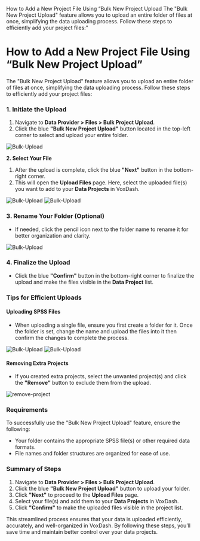 How to Add a New Project File Using “Bulk New Project Upload
The \"Bulk New Project Upload\" feature allows you to upload an entire folder of files at once, simplifying the data uploading process. Follow these steps to efficiently add your project files:"

# **How to Add a New Project File Using “Bulk New Project Upload”**

The "Bulk New Project Upload" feature allows you to upload an entire folder of files at once, simplifying the data uploading process. Follow these steps to efficiently add your project files:

### **1\. Initiate the Upload**

1. Navigate to **Data Provider \> Files \> Bulk Project Upload**.  
2. Click the blue **"Bulk New Project Upload"** button located in the top-left corner to select and upload your entire folder.

<Frame>
  <img src="/images/bulk1.JPG" alt="Bulk-Upload" style={{ borderRadius: '0.5rem' }} />
</Frame>

**2\. Select Your File**

1. After the upload is complete, click the blue **"Next"** button in the bottom-right corner.  
2. This will open the **Upload Files** page. Here, select the uploaded file(s) you want to add to your **Data Projects** in VoxDash.

<Frame>
  <img src="/images/bulk-modal.png" alt="Bulk-Upload" style={{ borderRadius: '0.5rem' }} />
</Frame>
<Frame>
  <img src="/images/bulk-modal2.png" alt="Bulk-Upload" style={{ borderRadius: '0.5rem' }} />
</Frame>

### **3\. Rename Your Folder (Optional)**

* If needed, click the pencil icon next to the folder name to rename it for better organization and clarity.

<Frame>
  <img src="/images/bulk-modal3.png" alt="Bulk-Upload" style={{ borderRadius: '0.5rem' }} />
</Frame>

### **4\. Finalize the Upload**

* Click the blue **"Confirm"** button in the bottom-right corner to finalize the upload and make the files visible in the **Data Project** list.

### **Tips for Efficient Uploads**

#### **Uploading SPSS Files**

* When uploading a single file, ensure you first create a folder for it. Once the folder is set, change the name and upload the files into it then confirm the changes to complete the process.

<Frame>
  <img src="/images/create-project1.png" alt="Bulk-Upload" style={{ borderRadius: '0.5rem' }} />
</Frame>
<Frame>
  <img src="/images/create-project2.png" alt="Bulk-Upload" style={{ borderRadius: '0.5rem' }} />
</Frame>

#### **Removing Extra Projects**

* If you created extra projects, select the unwanted project(s) and click the **"Remove"** button to exclude them from the upload.

<Frame>
  <img src="/images/remove-project.png" alt="remove-project" style={{ borderRadius: '0.5rem' }} />
</Frame>

### **Requirements**

To successfully use the "Bulk New Project Upload" feature, ensure the following:

* Your folder contains the appropriate SPSS file(s) or other required data formats.  
* File names and folder structures are organized for ease of use.

### **Summary of Steps**

1. Navigate to **Data Provider \> Files \> Bulk Project Upload**.  
2. Click the blue **"Bulk New Project Upload"** button to upload your folder.  
3. Click **"Next"** to proceed to the **Upload Files** page.  
4. Select your file(s) and add them to your **Data Projects** in VoxDash.  
5. Click **"Confirm"** to make the uploaded files visible in the project list.

This streamlined process ensures that your data is uploaded efficiently, accurately, and well-organized in VoxDash. By following these steps, you’ll save time and maintain better control over your data projects.